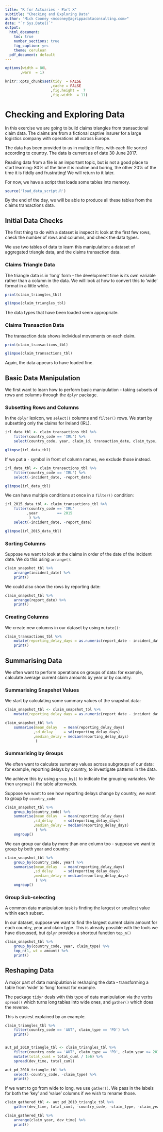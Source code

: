```yaml
---
title: "R for Actuaries - Part X"
subtitle: "Checking and Exploring Data"
author: "Mick Cooney <mcooney@agrippadataconsulting.com>"
date: "`r Sys.Date()`"
output:
  html_document:
    toc: true
    number_sections: true
    fig_caption: yes
    theme: cerulean
  pdf_document: default
---
```


```r
options(width = 80L
       ,warn  = 1)

knitr::opts_chunk$set(tidy  = FALSE
                     ,cache = FALSE
                     ,fig.height =  7
                     ,fig.width  = 11)
```


# Checking and Exploring Data

In this exercise we are going to build claims triangles from transactional claim
data. The claims are from a fictional captive insurer for a large logistics
company with operations all across Europe.

The data has been provided to us in multiple files, with each file sorted
according to country. The data is current as of date 30 June 2017.

Reading data from a file is an important topic, but is not a good place to
start learning: 80% of the time it is routine and boring, the other 20% of the
time it is fiddly and frustrating! We will return to it later.

For now, we have a script that loads some tables into memory.

```r
source('load_data_script.R')
```

By the end of the day, we will be able to produce all these tables from the
claims transactions data.



## Initial Data Checks

The first thing to do with a dataset is inspect it: look at the first few rows,
check the number of rows and columns, and check the data types.

We use two tables of data to learn this manipulation: a dataset of aggregated
triangle data, and the claims transaction data.

### Claims Triangle Data

The triangle data is in 'long' form - the development time is its own variable
rather than a column in the data. We will look at how to convert this to
'wide' format in a little while.

```r
print(claim_triangles_tbl)

glimpse(claim_triangles_tbl)
```

The data types that have been loaded seem appropriate.


### Claims Transaction Data

The transaction data shows individual movements on each claim.

```r
print(claim_transactions_tbl)

glimpse(claim_transactions_tbl)
```

Again, the data appears to have loaded fine.


## Basic Data Manipulation

We first want to learn how to perform basic manipulation - taking subsets of
rows and columns through the `dplyr` package.

### Subsetting Rows and Columns

In the `dplyr` lexicon, we `select()` columns and `filter()` rows. We start by
subsetting only the claims for Ireland (IRL).

```r
irl_data_tbl <- claim_transactions_tbl %>%
    filter(country_code == 'IRL') %>%
    select(country_code, year, claim_id, transaction_date, claim_type, amount)

glimpse(irl_data_tbl)
```

If we put a `-` symbol in front of column names, we exclude those instead.

```r
irl_data_tbl <- claim_transactions_tbl %>% 
    filter(country_code == 'IRL') %>%
    select(-incident_date, -report_date)

glimpse(irl_data_tbl)
```

We can have multiple conditions at once in a `filter()` condition:

```r
irl_2015_data_tbl <- claim_transactions_tbl %>% 
    filter(country_code == 'IRL'
          ,year         == 2015
           ) %>%
    select(-incident_date, -report_date)

glimpse(irl_2015_data_tbl)
```


### Sorting Columns

Suppose we want to look at the claims in order of the date of the incident
date. We do this using `arrange()`:

```r
claim_snapshot_tbl %>% 
    arrange(incident_date) %>%
    print()
```

We could also show the rows by reporting date:

```r
claim_snapshot_tbl %>% 
    arrange(report_date) %>%
    print()
```


### Creating Columns

We create new columns in our dataset by using `mutate()`:

```r
claim_transactions_tbl %>%
    mutate(reporting_delay_days = as.numeric(report_date - incident_date)) %>%
    print()
```


## Summarising Data

We often want to perform operations on groups of data: for example, calculate
average current claim amounts by year or by country.


### Summarising Snapshot Values

We start by calculating some summary values of the snapshot data:

```r
claim_snapshot_tbl <- claim_snapshot_tbl %>%
    mutate(reporting_delay_days = as.numeric(report_date - incident_date))

claim_snapshot_tbl %>%
    summarise(mean_delay   = mean(reporting_delay_days)
             ,sd_delay     = sd(reporting_delay_days)
             ,median_delay = median(reporting_delay_days)
              )
```


### Summarising by Groups

We often want to calculate summary values across subgroups of our data: for
example, reporting delays by country, to investigate patterns in the data.

We achieve this by using `group_by()` to indicate the grouping variables. We
then `ungroup()` the table afterwards.

Suppose we want to see how reporting delays change by country, we want to group
by `country_code`

```r
claim_snapshot_tbl %>%
    group_by(country_code) %>%
    summarise(mean_delay   = mean(reporting_delay_days)
             ,sd_delay     = sd(reporting_delay_days)
             ,median_delay = median(reporting_delay_days)
              ) %>%
    ungroup()
```


We can group our data by more than one column too - suppose we want to group
by both year and country:

```r
claim_snapshot_tbl %>%
    group_by(country_code, year) %>%
    summarise(mean_delay   = mean(reporting_delay_days)
             ,sd_delay     = sd(reporting_delay_days)
             ,median_delay = median(reporting_delay_days)
              ) %>%
    ungroup()
```


### Group Sub-selecting

A common data manipulation task is finding the largest or smallest value within
each subset.

In our dataset, suppose we want to find the largest current claim amount for
each country, year and claim type. This is already possible with the tools we
have discussed, but `dplyr` provides a shortcut function `top_n()`

```r
claim_snapshot_tbl %>%
    group_by(country_code, year, claim_type) %>%
    top_n(1, wt = amount) %>%
    print()
```


## Reshaping Data

A major part of data manipulation is reshaping the data - transforming a table
from 'wide' to 'long' format for example.

The package `tidyr` deals with this type of data manipulation via the verbs
`spread()` which turns long tables into wide ones, and `gather()` which does
the reverse.

This is easiest explained by an example.

```r
claim_triangles_tbl %>%
    filter(country_code == 'AUT', claim_type == 'PD') %>%
    print()


aut_pd_2010_triangle_tbl <- claim_triangles_tbl %>%
    filter(country_code == 'AUT', claim_type == 'PD', claim_year >= 2010) %>%
    mutate(total_cuml = total_cuml / 1e6) %>%
    spread(dev_time, total_cuml)

aut_pd_2010_triangle_tbl %>%
    select(-country_code, -claim_type) %>%
    print()
```


If we want to go from wide to long, we use `gather()`. We pass in the labels
for both the 'key' and 'value' columns if we wish to rename those.

```r
claim_gathered_tbl <- aut_pd_2010_triangle_tbl %>%
    gather(dev_time, total_cuml, -country_code, -claim_type, -claim_year, convert = TRUE)

claim_gathered_tbl %>%
    arrange(claim_year, dev_time) %>%
    print()
```
















